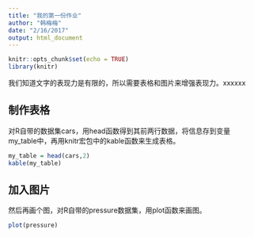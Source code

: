 ```yaml
---
title: "我的第一份作业"
author: "韩梅梅"
date: "2/16/2017"
output: html_document
---
```


```r
knitr::opts_chunk$set(echo = TRUE)
library(knitr)
```

我们知道文字的表现力是有限的，所以需要表格和图片来增强表现力。xxxxxx

## 制作表格

对R自带的数据集cars，用head函数得到其前两行数据，将信息存到变量my_table中，再用knitr宏包中的kable函数来生成表格。

```r
my_table = head(cars,2)
kable(my_table)
```

## 加入图片

然后再画个图，对R自带的pressure数据集，用plot函数来画图。

```r
plot(pressure)
```
